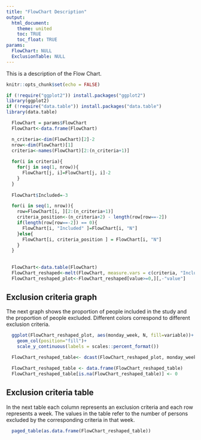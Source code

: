 ```yaml
---
title: "FlowChart Description"
output: 
  html_document:
    theme: united
    toc: TRUE
    toc_float: TRUE
params:
  FlowChart: NULL
  ExclusionTable: NULL
---
```


This is a description of the Flow Chart.


```r
knitr::opts_chunk$set(echo = FALSE)
```


```r
if (!require("ggplot2")) install.packages("ggplot2") 
library(ggplot2)
if (!require("data.table")) install.packages("data.table")
library(data.table)
```

```r
  FlowChart = params$FlowChart
  FlowChart<-data.frame(FlowChart)

  n_criteria<-dim(FlowChart)[2]-2
  nrow<-dim(FlowChart)[1]
  criteria<-names(FlowChart)[2:(n_criteria+1)]
  
  for(i in criteria){
    for(j in seq(1, nrow)){
      FlowChart[j, i]=FlowChart[j, i]-2
    }
  }
  
  FlowChart$Included=-3

  for(i in seq(1, nrow)){
    row=FlowChart[i, ][2:(n_criteria+1)]
    criteria_position<-(n_criteria+2) - length(row[row==-2])
    if(length(row[row==-2]) == 0){
      FlowChart[i, "Included" ]=FlowChart[i, "N"] 
    }else{
      FlowChart[i, criteria_position ] = FlowChart[i, "N"]
    }
  }
  
  
  FlowChart<-data.table(FlowChart)
  FlowChart_reshaped<-melt(FlowChart, measure.vars = c(criteria, "Included") )
  FlowChart_reshaped_plot<-FlowChart_reshaped[value>=0,][,-"value"]
```

## Exclusion criteria graph

The next graph shows the proportion of people included in the study and the proportion of people excluded. 
Different colors correspond to different exclusion criteria. 
<br>
```r
  ggplot(FlowChart_reshaped_plot, aes(monday_week, N, fill=variable))+
    geom_col(position="fill")+
    scale_y_continuous(labels = scales::percent_format())
```


```r
  FlowChart_reshaped_table<- dcast(FlowChart_reshaped_plot, monday_week~variable, value.var = "N" )

  FlowChart_reshaped_table <- data.frame(FlowChart_reshaped_table)
  FlowChart_reshaped_table[is.na(FlowChart_reshaped_table)] <- 0

```


## Exclusion criteria table

In the next table each column represents an exclusion criteria and each row represents a week. 
The values in the table refer to the number of persons excluded by the corresponding criteria in that week.
<br>
```r
  paged_table(as.data.frame(FlowChart_reshaped_table))
```


